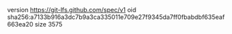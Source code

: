version https://git-lfs.github.com/spec/v1
oid sha256:a7133b916a3dc7b9a3ca335011e709e27f9345da7ff0fbabdbf635eaf663ea20
size 3575
